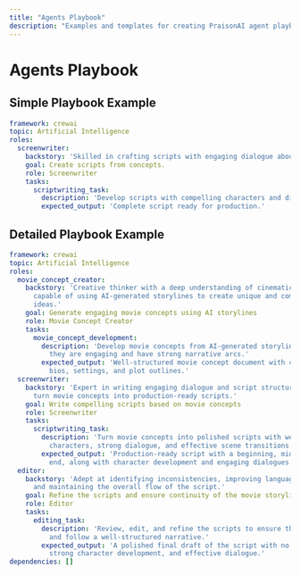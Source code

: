 ```yaml
---
title: "Agents Playbook"
description: "Examples and templates for creating PraisonAI agent playbooks, from simple to detailed configurations with multiple roles and tasks"
---
```


# Agents Playbook 

## Simple Playbook Example

```yaml
framework: crewai
topic: Artificial Intelligence
roles:
  screenwriter:
    backstory: 'Skilled in crafting scripts with engaging dialogue about {topic}.'
    goal: Create scripts from concepts.
    role: Screenwriter
    tasks:
      scriptwriting_task:
        description: 'Develop scripts with compelling characters and dialogue about {topic}.'
        expected_output: 'Complete script ready for production.'
```

## Detailed Playbook Example

```yaml
framework: crewai
topic: Artificial Intelligence
roles:
  movie_concept_creator:
    backstory: 'Creative thinker with a deep understanding of cinematic storytelling,
      capable of using AI-generated storylines to create unique and compelling movie
      ideas.'
    goal: Generate engaging movie concepts using AI storylines
    role: Movie Concept Creator
    tasks:
      movie_concept_development:
        description: 'Develop movie concepts from AI-generated storylines, ensuring
          they are engaging and have strong narrative arcs.'
        expected_output: 'Well-structured movie concept document with character
          bios, settings, and plot outlines.'
  screenwriter:
    backstory: 'Expert in writing engaging dialogue and script structure, able to
      turn movie concepts into production-ready scripts.'
    goal: Write compelling scripts based on movie concepts
    role: Screenwriter
    tasks:
      scriptwriting_task:
        description: 'Turn movie concepts into polished scripts with well-developed
          characters, strong dialogue, and effective scene transitions.'
        expected_output: 'Production-ready script with a beginning, middle, and
          end, along with character development and engaging dialogues.'
  editor:
    backstory: 'Adept at identifying inconsistencies, improving language usage,
      and maintaining the overall flow of the script.'
    goal: Refine the scripts and ensure continuity of the movie storyline
    role: Editor
    tasks:
      editing_task:
        description: 'Review, edit, and refine the scripts to ensure they are cohesive
          and follow a well-structured narrative.'
        expected_output: 'A polished final draft of the script with no inconsistencies,
          strong character development, and effective dialogue.'
dependencies: []
```